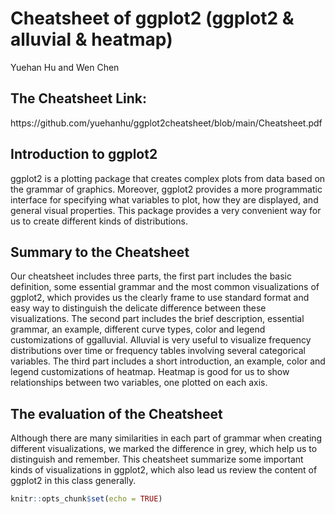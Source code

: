 # Cheatsheet of ggplot2 (ggplot2 & alluvial & heatmap)

Yuehan Hu and Wen Chen 

## The Cheatsheet Link:

https://github.com/yuehanhu/ggplot2cheatsheet/blob/main/Cheatsheet.pdf

## Introduction to ggplot2

ggplot2 is a plotting package that creates complex plots from data based on the grammar of graphics.  Moreover, ggplot2 provides a more programmatic interface for specifying what variables to plot, how they are displayed, and general visual properties. This package provides a very convenient way for us to create different kinds of distributions. 

## Summary to the Cheatsheet

Our cheatsheet includes three parts, the first part includes the basic definition, some essential grammar and the most common visualizations of ggplot2, which provides us the clearly frame to use standard format and easy way to distinguish the delicate difference between these visualizations. The second part includes the brief description, essential grammar, an example, different curve types, color and legend customizations of ggalluvial. Alluvial is very useful to visualize frequency distributions over time or frequency tables involving several categorical variables. The third part includes a short introduction, an example, color and legend customizations of heatmap. Heatmap is good for us to show relationships between two variables, one plotted on each axis. 

## The evaluation of the Cheatsheet

Although there are many similarities in each part of grammar when creating different visualizations, we marked the difference in grey, which help us to distinguish and remember. This cheatsheet summarize some important kinds of visualizations in ggplot2, which also lead us review the content of ggplot2 in this class generally. 

```r
knitr::opts_chunk$set(echo = TRUE)
```


